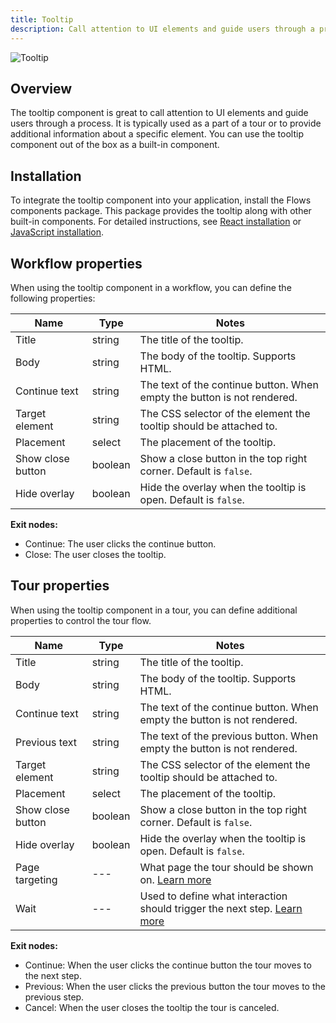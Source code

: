 ```yaml
---
title: Tooltip
description: Call attention to UI elements and guide users through a process.
---
```


![Tooltip](/components/tooltip.png)

## Overview

The tooltip component is great to call attention to UI elements and guide users through a process. It is typically used as a part of a tour or to provide additional information about a specific element. You can use the tooltip component out of the box as a built-in component.

## Installation

To integrate the tooltip component into your application, install the Flows components package. This package provides the tooltip along with other built-in components. For detailed instructions, see [React installation](/react/installation#optional-use-built-in-components) or [JavaScript installation](/javascript/installation#optional-use-built-in-components).

## Workflow properties

When using the tooltip component in a workflow, you can define the following properties:

| Name              | Type    | Notes                                                                   |
| ----------------- | ------- | ----------------------------------------------------------------------- |
| Title             | string  | The title of the tooltip.                                               |
| Body              | string  | The body of the tooltip. Supports HTML.                                 |
| Continue text     | string  | The text of the continue button. When empty the button is not rendered. |
| Target element    | string  | The CSS selector of the element the tooltip should be attached to.      |
| Placement         | select  | The placement of the tooltip.                                           |
| Show close button | boolean | Show a close button in the top right corner. Default is `false`.        |
| Hide overlay      | boolean | Hide the overlay when the tooltip is open. Default is `false`.          |

**Exit nodes:**

- Continue: The user clicks the continue button.
- Close: The user closes the tooltip.

## Tour properties

When using the tooltip component in a tour, you can define additional properties to control the tour flow.

| Name              | Type    | Notes                                                                                              |
| ----------------- | ------- | -------------------------------------------------------------------------------------------------- |
| Title             | string  | The title of the tooltip.                                                                          |
| Body              | string  | The body of the tooltip. Supports HTML.                                                            |
| Continue text     | string  | The text of the continue button. When empty the button is not rendered.                            |
| Previous text     | string  | The text of the previous button. When empty the button is not rendered.                            |
| Target element    | string  | The CSS selector of the element the tooltip should be attached to.                                 |
| Placement         | select  | The placement of the tooltip.                                                                      |
| Show close button | boolean | Show a close button in the top right corner. Default is `false`.                                   |
| Hide overlay      | boolean | Hide the overlay when the tooltip is open. Default is `false`.                                     |
| Page targeting    | ---     | What page the tour should be shown on. [Learn more](/block-properties/page-targeting)              |
| Wait              | ---     | Used to define what interaction should trigger the next step. [Learn more](/block-properties/wait) |

**Exit nodes:**

- Continue: When the user clicks the continue button the tour moves to the next step.
- Previous: When the user clicks the previous button the tour moves to the previous step.
- Cancel: When the user closes the tooltip the tour is canceled.
